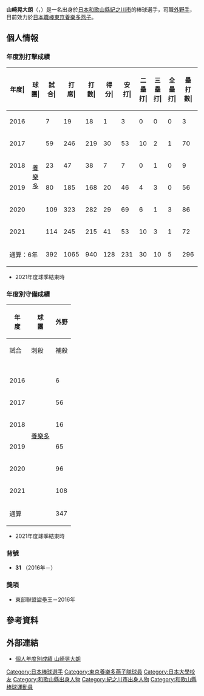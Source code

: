 {{Infobox NPB player|
|name=山崎晃大朗|
|image=山崎晃大朗.jpg|
|width=300|
|position=外野手|
|team=東京養樂多燕子|
|number=31|
|bats=左|
|throws=左|
|birthdate={{birth_date_and_age|1993|8|11|mf=y}}|
|birthplace={{JPN}}[[和歌山縣|和歌山縣]][[紀之川市|紀之川市]]|
|debutdate=7月31日
|debutyear=2016年
|debutteam=東京養樂多燕子
|statyear=2021年球季
|stat1label=打擊率
|stat1value=0.246
|stat2label=全壘打
|stat2value=5
|stat3label=打點
|stat3value=56
|stat4label=盜壘
|stat4value=28
|teams=<nowiki></nowiki>
* 青森山田高等學校
* [[日本大學|日本大學]]
* [[東京養樂多燕子|東京養樂多燕子]]（2016年－）
}}
{{MedalTableTop}}
{{MedalSport|男子[[棒球|棒球]]}}
{{MedalCountry|{{JPN}}}}
{{MedalCompetition|[[U-23世界盃棒球賽|U-23世界盃棒球賽]]}}
{{MedalGold|[[2016年U-23世界盃棒球賽|2016年 蒙特雷]]|隊際}}
{{MedalBottom}}
{{Japanese|japanese=山崎 晃大朗|kana=やまさき こうたろう|romaji=Yamasaki Kotaro}}

'''山崎晃大朗'''（{{jpn|j=山崎 晃大朗|hg=やまさき こうたろう|rm=Yamasaki Kotaro}}，{{bd|1993年|8月11日||catIdx=Yamasaki, Kotaro}}）是一名出身於[[日本|日本]][[和歌山縣|和歌山縣]][[紀之川市|紀之川市]]的棒球選手，司職[[外野手|外野手]]，目前效力於[[日本職棒|日本職棒]][[東京養樂多燕子|東京養樂多燕子]]。

== 個人情報 ==
=== 年度別打擊成績 ===
{| class="wikitable" style="text-align:right; font-size:small"
|-bgcolor="#efefef"
!年度|!!球團|!!試合|!!打<br>席|!!打<br>數|!!得分|!!安打|!!二<br>壘<br>打|!!三<br>壘<br>打|!!全<br>壘<br>打|!!壘<br>打<br>數|!!打點|!!盜壘|!!盜<br>壘<br>刺|!!觸擊|!!犧<br>牲<br>打|!!保送|!!敬遠|!!觸身|!!三振|!!雙殺|!!打<br>擊<br>率|!!上<br>壘<br>率|!!長<br>打<br>率|!!OPS
|-
|style="text-align: center;"|2016
|rowspan="6" style="text-align: center;"|[[東京養樂多燕子|養樂多]]
|7||19||18||1||3||0||0||0||3||0||1||0||0||0||1||0||0||8||0||.167||.211||.167||.377
|-
|style="text-align:center;"|2017
|59||246||219||30||53||10||2||1||70||13||6||5||9||0||18||0||0||44||3||.242||.300||.320||.619
|-
|style="text-align:center;"|2018
|23||47||38||7||7||0||1||0||9||0||1||1||3||0||6||0||0||12||1||.184||.295||.237||.532
|-
|style="text-align:center;"|2019
|80||185||168||20||46||4||3||0||56||8||4||0||6||0||10||0||1||39||4||.274||.318||.333||.652
|-
|style="text-align:center;"|2020
|109||323||282||29||69||6||1||3||86||23||8||'''9'''||7||2||31||0||1||70||5||.245||.320||.305||.625
|-
|style="text-align:center;"|2021
|114||245||215||41||53||10||3||1||72||12||8||2||10||0||19||0||1||53||0||.247||.311||.335||.646
|-
!colspan="2"|通算：6年
|392||1065||940||128||231||30||10||5||296||56||28||17||35||2||85||0||3||226||13||.246||.310||.315||.625
|}
* 2021年度球季結束時

=== 年度別守備成績 ===
{| class="wikitable" style="text-align:right; font-size:small"
|-
!rowspan="2"|年<br />度!!rowspan="2"|球<br />團!!colspan="6"|外野
|-style="line-height:1.25em"
!試合<br /><br />!!刺殺<br /><br />!!補殺<br /><br />!!失策<br /><br />!!併殺<br /><br />!!守備率<br /><br />
|-
|style="text-align:center;"|2016
|rowspan="6" style="text-align: center; white-space:nowrap;"|[[東京養樂多燕子|養樂多]]
|6||7||0||0||0||1.000
|-
|style="text-align:center;"|2017
|56||114||1||2||0||.983
|-
|style="text-align:center;"|2018
|16||15||0||0||0||1.000
|-
|style="text-align:center;"|2019
|65||86||1||1||1||.989
|-
|style="text-align:center;"|2020
|96||156||3||1||0||.994
|-
|style="text-align:center;"|2021
|108||132||2||1||1||.993
|-
!colspan="2"|通算
|347||510||7||5||2||.990
|}
* 2021年度球季結束時

=== 背號 ===
* '''31''' （2016年－）

=== 獎項 ===
* 東部聯盟盜壘王－2016年

== 參考資料 ==
{{reflist}}

== 外部連結 ==
* [http://npb.jp/bis/players/33135132.html 個人年度別成績 山崎晃大朗] {{Wayback|url=http://npb.jp/bis/players/33135132.html |date=20170421175655 }} {{ja icon}}

{{東京養樂多燕子球團球員名單}}
{{東京養樂多燕子2015年選秀指名選手}}
{{2016年U-23世界盃棒球賽日本代表隊}}
{{DEFAULTSORT:Yamasaki, Kotaro}}
[[Category:日本棒球選手|Category:日本棒球選手]]
[[Category:東京養樂多燕子隊球員|Category:東京養樂多燕子隊球員]]
[[Category:日本大學校友|Category:日本大學校友]]
[[Category:和歌山縣出身人物|Category:和歌山縣出身人物]]
[[Category:紀之川市出身人物|Category:紀之川市出身人物]]
[[Category:和歌山縣棒球運動員|Category:和歌山縣棒球運動員]]